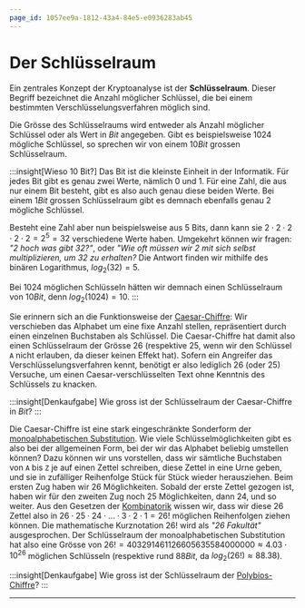 ```yaml
---
page_id: 1057ee9a-1812-43a4-84e5-e0936283ab45
---
```

# Der Schlüsselraum
Ein zentrales Konzept der Kryptoanalyse ist der **Schlüsselraum**. Dieser Begriff bezeichnet die Anzahl möglicher Schlüssel, die bei einem bestimmten Verschlüsselungsverfahren möglich sind.

Die Grösse des Schlüsselraums wird entweder als Anzahl möglicher Schlüssel oder als Wert in $Bit$ angegeben. Gibt es beispielsweise $1024$ mögliche Schlüssel, so sprechen wir von einem $10 Bit$ grossen Schlüsselraum.

:::insight[Wieso 10 Bit?]
Das Bit ist die kleinste Einheit in der Informatik. Für jedes Bit gibt es genau zwei Werte, nämlich $0$ und $1$. Für eine Zahl, die aus nur einem Bit besteht, gibt es also auch genau diese beiden Werte. Bei einem $1 Bit$ grossen Schlüsselraum gibt es demnach ebenfalls genau $2$ mögliche Schlüssel.

Besteht eine Zahl aber nun beispielsweise aus 5 Bits, dann kann sie $2 \cdot 2 \cdot 2 \cdot 2 \cdot 2 = 2^5 = 32$ verschiedene Werte haben. Umgekehrt können wir fragen: _"2 hoch was gibt 32?"_, oder _"Wie oft müssen wir $2$ mit sich selbst multiplizieren, um $32$ zu erhalten?_ Die Antwort finden wir mithilfe des binären Logarithmus, $log_{2}(32)=5$.

Bei $1024$ möglichen Schlüsseln hätten wir demnach einen Schlüsselraum von $10 Bit$, denn $log_{2}(1024)=10$.
:::

Sie erinnern sich an die Funktionsweise der [Caesar-Chiffre](../Antike/Caesar): Wir verschieben das Alphabet um eine fixe Anzahl stellen, repräsentiert durch einen einzelnen Buchstaben als Schlüssel. Die Caesar-Chiffre hat damit also einen Schlüsselraum der Grösse $26$ (respektive $25$, wenn wir den Schlüssel `A` nicht erlauben, da dieser keinen Effekt hat). Sofern ein Angreifer das Verschlüsselungsverfahren kennt, benötigt er also lediglich 26 (oder 25) Versuche, um einen Caesar-verschlüsselten Text ohne Kenntnis des Schlüssels zu knacken.

:::insight[Denkaufgabe]
Wie gross ist der Schlüsselraum der Caesar-Chiffre in $Bit$?
:::

Die Caesar-Chiffre ist eine stark eingeschränkte Sonderform der [monoalphabetischen Substitution](../Antike/Substitution). Wie viele Schlüsselmöglichkeiten gibt es also bei der allgemeinen Form, bei der wir das Alphabet beliebig umstellen können? Dazu können wir uns vorstellen, dass wir sämtliche Buchstaben von `A` bis `Z` je auf einen Zettel schreiben, diese Zettel in eine Urne geben, und sie in zufälliger Reihenfolge Stück für Stück wieder herausziehen. Beim ersten Zug haben wir $26$ Möglichkeiten. Sobald der erste Zettel gezogen ist, haben wir für den zweiten Zug noch $25$ Möglichkeiten, dann $24$, und so weiter. Aus den Gesetzen der [Kombinatorik](https://de.wikipedia.org/wiki/Kombinatorik) wissen wir, dass wir diese 26 Zettel also in $26 \cdot 25 \cdot 24 \cdot ... \cdot 3 \cdot 2 \cdot 1 = 26!$ möglichen Reihenfolgen ziehen können. Die mathematische Kurznotation $26!$ wird als _"26 Fakultät"_ ausgesprochen. Der Schlüsselraum der monoalphabetischen Substitution hat also eine Grösse von $26! = 403291461126605635584000000 \approx 4.03 \cdot 10^{26}$ möglichen Schlüsseln (respektive rund $88 Bit$, da $log_{2}(26!) \approx 88.38$).

:::insight[Denkaufgabe]
Wie gross ist der Schlüsselraum der [Polybios-Chiffre](../Antike/Polybios)?
:::

---
